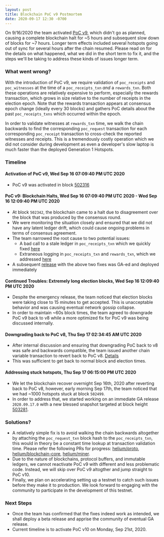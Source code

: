 ```yaml
---
layout: post
title: Blockchain PoC v9 Postmortem
date: 2020-09-17 12:30 -0700
---
```


On 9/16/2020 the team activated
[PoC v9](https://github.com/helium/miner/blob/master/audit/var-43.md), which didn't go as planned,
causing a complete blockchain halt for ~5 hours and subsequent slow down of blocks for ~7 hours.
Longer term effects included several hotspots going out of sync for several hours after the chain
resumed. Please read on for the details on what happened, what we did in the short term to fix it,
and the steps we'll be taking to address these kinds of issues longer term.

<!--truncate-->

### What went wrong?

With the introduction of PoC v9, we require validation of `poc_receipts` and `poc_witnesses` at the
time of a `poc_receipts_txn` _and_ a `rewards_txn`. Both these operations are relatively expensive
to perform, especially the rewards transaction, which grows in size relative to the number of
receipts in the election epoch. Note that the rewards transaction appears at consensus epoch change
(ideally every 30 blocks) and gathers PoC details about the past `poc_receipts_txns` which occurred
within the epoch.

In order to validate witnesses at `rewards_txn` time, we walk the chain backwards to find the
corresponding `poc_request` transaction for each corresponding `poc_receipt` transaction to
cross-check the reported witnesses and receipts. This is a tremendously costly operation which we
did not consider during development as even a developer's slow laptop is much faster than the
deployed Generation 1 Hotspots.

### Timeline

#### Activation of PoC v9, Wed Sep 16 07:09:40 PM UTC 2020

- PoC v9 was activated in block
  [502316](https://github.com/helium/miner/blob/master/audit/var-43.md)

#### PoC v9: Blockchain Halts, Wed Sep 16 07:09:40 PM UTC 2020 - Wed Sep 16 12:09:40 PM UTC 2020

- At block `502342`, the blockchain came to a halt due to disagreement over the block that was
  produced by the consensus round.
- We were monitoring the situation closely and ensured that we did not have any latent ledger drift,
  which could cause ongoing problems in terms of consensus agreement.
- The team narrowed the root cause to two potential issues:
  - A bad call to a stale ledger in `poc_receipts_txn` which we quickly fixed
    [here](https://github.com/helium/blockchain-core/pull/621)
  - Extraneous logging in `poc_receipts_txn` and `rewards_txn`, which we addressed
    [here](https://github.com/helium/blockchain-core/pull/619)
- A subsequent
  [release](https://engineering.helium.com/2020/09/16/blockchain-emergency-release.html) with the
  above two fixes was GA-ed and deployed immediately

#### Continued Troubles: Extremely long election blocks, Wed Sep 16 12:09:40 PM UTC 2020

- Despite the emergency release, the team noticed that election blocks were taking close to 15
  minutes to get accepted. This is unacceptable behavior and was causing eventual network gossip
  collapse.
- In order to maintain ~60s block times, the team agreed to downgrade PoC v9 back to v8 while a more
  optimized fix for PoC v9 was being discussed internally.

#### Downgrading back to PoC v8, Thu Sep 17 02:34:45 AM UTC 2020

- After internal discussion and ensuring that downgrading PoC back to v8 was safe and backwards
  compatible, the team issued another chain variable transaction to revert back to PoC v8.
  [Details](https://github.com/helium/miner/blob/master/audit/var-44.md)
- This was sufficient to get back to normal block and election times.

#### Addressing stuck hotspots, Thu Sep 17 06:15:00 PM UTC 2020

- We let the blockchain recover overnight Sep 16th, 2020 after reverting back to PoC v8, however,
  early morning Sep 17th, the team noticed that we had ~1000 hotspots stuck at block `502499`.
- In order to address that, we started working on an immediate GA release `2020.09.17.0` with a new
  blessed snapshot targeted at block height [503281](https://github.com/helium/miner/pull/515).

### Solutions?

- A relatively simple fix is to avoid walking the chain backwards altogether by attaching the
  `poc_request_txn` block hash to the `poc_receipts_txn`, this would in theory be a constant time
  lookup at transaction validation time. Please refer the following PRs for progress:
  [helium/proto](https://github.com/helium/proto/pull/52),
  [helium/blockchain-core](https://github.com/helium/blockchain-core/pull/622),
  [helium/miner](https://github.com/helium/miner/pull/516).
- Due to the nature of blockchains, protocol buffers, and immutable ledgers, we cannot reactivate
  PoC v9 with different and less problematic code. Instead, we will skip over PoC v9 altogther and
  jump straight to PoC v10.
- Finally, we plan on accelerating setting up a testnet to catch such issues before they make it to
  production. We look forward to engaging with the community to participate in the development of
  this testnet.

### Next Steps

- Once the team has confirmed that the fixes indeed work as intended, we shall deploy a beta release
  and apprise the community of eventual GA release.
- Current timeline is to activate PoC v10 on Monday, Sep 21st, 2020.
